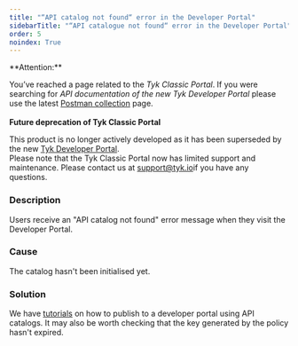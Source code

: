 ```yaml
---
title: "“API catalog not found“ error in the Developer Portal"
sidebarTitle: "“API catalogue not found“ error in the Developer Portal"
order: 5
noindex: True
---
```



<Warning>
**Attention:**

You’ve reached a page related to the *Tyk Classic Portal*. If you were searching for *API documentation of the new Tyk
Developer Portal* please use the latest
[Postman collection](/product-stack/tyk-enterprise-developer-portal/api-documentation/tyk-edp-api) page.
<br />
<br />
**Future deprecation of Tyk Classic Portal**

This product is no longer actively developed as it
has been superseded by the new [Tyk Developer Portal](/portal/overview).
<br />
Please note that the Tyk Classic Portal now has limited support and maintenance. Please contact us at
[support@tyk.io](<mailto:support@tyk.io?subject=Tyk classic developer portal>)if you have any questions.
</Warning>


### Description

Users receive an "API catalog not found" error message when they visit the Developer Portal.

### Cause

The catalog hasn't been initialised yet.

### Solution

We have [tutorials](/getting-started/tutorials/publish-api) on how to publish to a developer portal using API catalogs. It may also be worth checking that the key generated by the policy hasn't expired.
